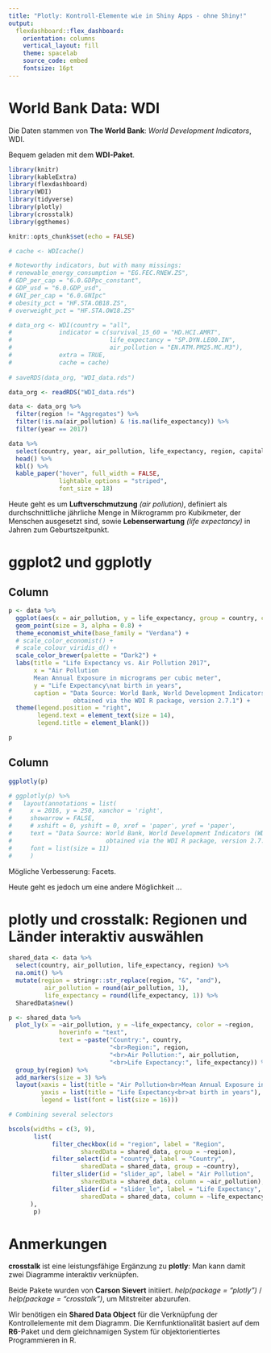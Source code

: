 ---
title: "Plotly: Kontroll-Elemente wie in Shiny Apps - ohne Shiny!"
output:
  flexdashboard::flex_dashboard:
    orientation: columns
    vertical_layout: fill
    theme: spacelab
    source_code: embed
    fontsize: 16pt
---

World Bank Data: WDI
=======================

Die Daten stammen von **The World Bank**: *World Development Indicators*, WDI.

Bequem geladen mit dem **WDI-Paket**.

```{r setup}

library(knitr)
library(kableExtra)
library(flexdashboard)
library(WDI)
library(tidyverse)
library(plotly)
library(crosstalk)
library(ggthemes)

knitr::opts_chunk$set(echo = FALSE)

# cache <- WDIcache()

# Noteworthy indicators, but with many missings:
# renewable_energy_consumption = "EG.FEC.RNEW.ZS",
# GDP_per_cap = "6.0.GDPpc_constant",
# GDP_usd = "6.0.GDP_usd",
# GNI_per_cap = "6.0.GNIpc"
# obesity_pct = "HF.STA.OB18.ZS",
# overweight_pct = "HF.STA.OW18.ZS"

# data_org <- WDI(country = "all",
#             indicator = c(survival_15_60 = "HD.HCI.AMRT",
#                           life_expectancy = "SP.DYN.LE00.IN",
#                           air_pollution = "EN.ATM.PM25.MC.M3"),
#             extra = TRUE,
#             cache = cache)
 
# saveRDS(data_org, "WDI_data.rds")

data_org <- readRDS("WDI_data.rds")

data <- data_org %>% 
  filter(region != "Aggregates") %>% 
  filter(!is.na(air_pollution) & !is.na(life_expectancy)) %>% 
  filter(year == 2017)

data %>% 
  select(country, year, air_pollution, life_expectancy, region, capital) %>% 
  head() %>% 
  kbl() %>% 
  kable_paper("hover", full_width = FALSE,
              lightable_options = "striped",
              font_size = 18)

```

Heute geht es um **Luftverschmutzung** *(air pollution)*, definiert als durchschnittliche jährliche Menge in Mikrogramm pro Kubikmeter, der Menschen ausgesetzt sind, sowie **Lebenserwartung** *(life expectancy)* in Jahren zum Geburtszeitpunkt.


ggplot2 und ggplotly
====================

Column
------

```{r static-plot, fig.width = 9, fig.height = 6}

p <- data %>% 
  ggplot(aes(x = air_pollution, y = life_expectancy, group = country, color = region)) +
  geom_point(size = 3, alpha = 0.8) +
  theme_economist_white(base_family = "Verdana") +
  # scale_color_economist() +
  # scale_colour_viridis_d() +
  scale_color_brewer(palette = "Dark2") +
  labs(title = "Life Expectancy vs. Air Pollution 2017",
       x = "Air Pollution
       Mean Annual Exposure in micrograms per cubic meter",
       y = "Life Expectancy\nat birth in years",
       caption = "Data Source: World Bank, World Development Indicators (WDI),
                  obtained via the WDI R package, version 2.7.1") +
  theme(legend.position = "right",
        legend.text = element_text(size = 14),
        legend.title = element_blank())

p

```


Column
------

```{r ggplotly, fig.width = 9, fig.height = 6}

ggplotly(p)

# ggplotly(p) %>% 
#   layout(annotations = list(
#     x = 2016, y = 250, xanchor = 'right', 
#     showarrow = FALSE, 
#     # xshift = 0, yshift = 0, xref = 'paper', yref = 'paper',
#     text = "Data Source: World Bank, World Development Indicators (WDI),
#                          obtained via the WDI R package, version 2.7.1"),
#     font = list(size = 11)
#     )

```

Mögliche Verbesserung: Facets.

Heute geht es jedoch um eine andere Möglichkeit ...

plotly und crosstalk: Regionen und Länder interaktiv auswählen
==============================================================

```{r plotly-crosstalk}

shared_data <- data %>% 
  select(country, air_pollution, life_expectancy, region) %>% 
  na.omit() %>% 
  mutate(region = stringr::str_replace(region, "&", "and"),
          air_pollution = round(air_pollution, 1),
          life_expectancy = round(life_expectancy, 1)) %>% 
  SharedData$new()

p <- shared_data %>% 
  plot_ly(x = ~air_pollution, y = ~life_expectancy, color = ~region,
              hoverinfo = "text",
              text = ~paste("Country:", country,
                            "<br>Region:", region,
                            "<br>Air Pollution:", air_pollution,
                            "<br>Life Expectancy:", life_expectancy)) %>% 
  group_by(region) %>% 
  add_markers(size = 3) %>%
  layout(xaxis = list(title = "Air Pollution<br>Mean Annual Exposure in micrograms per cubic meter"),
         yaxis = list(title = "Life Expectancy<br>at birth in years"),
         legend = list(font = list(size = 16)))

# Combining several selectors

bscols(widths = c(3, 9),
       list(
            filter_checkbox(id = "region", label = "Region",
                    sharedData = shared_data, group = ~region),
            filter_select(id = "country", label = "Country",
                    sharedData = shared_data, group = ~country),
            filter_slider(id = "slider_ap", label = "Air Pollution",
                    sharedData = shared_data, column = ~air_pollution),
            filter_slider(id = "slider_le", label = "Life Expectancy",
                    sharedData = shared_data, column = ~life_expectancy)
      ),
       p)

```

Anmerkungen
===========

**crosstalk** ist eine leistungsfähige Ergänzung zu **plotly**: Man kann damit zwei Diagramme interaktiv verknüpfen.

Beide Pakete wurden von **Carson Sievert** initiiert. *help(package = "plotly")* / *help(package = "crosstalk")*, um Mitstreiter abzurufen.

Wir benötigen ein **Shared Data Object** für die Verknüpfung der Kontrollelemente mit dem Diagramm. Die Kernfunktionalität basiert auf dem **R6**-Paket und dem gleichnamigen System für objektorientiertes Programmieren in R.
